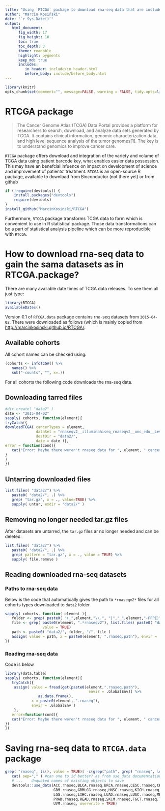 ```yaml
---
title: "Using `RTCGA` package to download rna-seq data that are included in `RTCGA.data`"
author: "Marcin Kosiński"
date: "`r Sys.Date()`"
output: 
   html_document:
      fig_width: 17
      fig_height: 10
      toc: true
      toc_depth: 3
      theme: readable
      highlight: pygments
      keep_md: true
      includes:
         in_header: include/in_header.html
         before_body: include/before_body.html
---
```


```r
library(knitr)
opts_chunk$set(comment="", message=FALSE, warning = FALSE, tidy.opts=list(keep.blank.line=TRUE, width.cutoff=150),options(width=150), cache=TRUE, eval = FALSE)
```

# RTCGA package

> The Cancer Genome Atlas (TCGA) Data Portal provides a platform for researchers to search, download, and analyze data sets generated by TCGA. It contains clinical information, genomic characterization data, and high level sequence analysis of the tumor genomes[1]. The key is to understand genomics to improve cancer care.

`RTCGA` package offers download and integration of the variety and volume of TCGA data using patient barcode key, what enables easier data possession. This may have an benefcial infuence on impact on development of science and improvement of patients' treatment. `RTCGA` is an open-source R package, available to download from Bioconductor (not there yet) or from github
```r
if (!require(devtools)) {
    install.packages("devtools")
    require(devtools)
}
install_github("MarcinKosinski/RTCGA")
```

Furthermore, `RTCGA` package transforms TCGA data to form which is convenient to use in R statistical package. Those data transformations can be a part of statistical analysis pipeline which can be more reproducible with `RTCGA`.

# How to download rna-seq data to gain the sama datasets as in RTCGA.package?

There are many available date times of TCGA data releases. To see them all just type:
```r
library(RTCGA)
availableDates()
```

Version 0.1 of `RTCGA.data` package contains rna-seq datasets from `2015-04-02`.
There were downloaded as follows (which is mainly copied from [http://marcinkosinski.github.io/RTCGA/](http://marcinkosinski.github.io/RTCGA/):

## Available cohorts

All cohort names can be checked using:
```r
(cohorts <- infoTCGA() %>% 
   names() %>% 
   sub("-counts", "", x=.))
```

For all cohorts the following code downloads the rna-seq data.

## Downloading tarred files
```r
#dir.create( "data2" )
date <- "2015-04-02"
sapply( cohorts, function(element){
tryCatch({
downloadTCGA( cancerTypes = element, 
              dataSet = "rnaseqv2__illuminahiseq_rnaseqv2__unc_edu__Level_3__RSEM_genes_normalized__data.Level",
              destDir = "data2/", 
              date = date )},
error = function(cond){
   cat("Error: Maybe there weren't rnaseq data for ", element, " cancer.\n")
}
)
})
```

## Untarring downloaded files

```r
list.files( "data2/") %>% 
   paste0( "data2/", .) %>%
   grep( "tar.gz", x = ., value=TRUE) %>%
   sapply( untar, exdir = "data2/" )
```
## Removing no longer needed tar.gz files
After datasets are untarred, the `tar.gz` files ar no longer needed and can be deleted.

```r
list.files( "data2/") %>% 
   paste0( "data2/", .) %>%
   grep( pattern = "tar.gz", x = ., value = TRUE) %>%
   sapply( file.remove )

```

## Reading downloaded rna-seq datasets

### Paths to rna-seq data
Below is the code that automatically gives the path to `*rnaseqv2*` files for all cohorts types downloaded to `data2` folder.

```r
sapply( cohorts, function( element ){
   folder <- grep( paste0( "(_",element,"\\.", "|","_",element,"-FFPE)", ".*rnaseqv2"), list.files("data2/"),value = TRUE)
   file <- grep( paste0(element, ".*rnaseqv2"), list.files( paste0( "data2/",folder ) ),
                 value = TRUE)
   path <- paste0( "data2/", folder, "/", file )
   assign( value = path, x = paste0(element, ".rnaseq.path"), envir = .GlobalEnv)
}) 
```

### Reading rna-seq data 

Code is below


```r
library(data.table)
sapply( cohorts, function(element){
   tryCatch({
    assign( value = fread(get(paste0(element,".rnaseq.path"),
                                      envir = .GlobalEnv)) %>%
               as.data.frame(),
            x = paste0(element, ".rnaseq"),
            envir = .GlobalEnv )
    },
   error=function(cond){
   cat("Error: Maybe there weren't rnaseq data for ", element, " cancer.\n")
})
})
```



# Saving rna-seq data to `RTCGA.data` package


```r
grep( "rnaseq", ls(), value = TRUE)[ -c(grep("path", grep( "rnaseq", ls(), value = TRUE)))] %>%
   cat( sep="," ) #can one to id better? as from use_data documentation:
   # ...	Unquoted names of existing objects to save
   devtools::use_data(ACC.rnaseq,BLCA.rnaseq,BRCA.rnaseq,CESC.rnaseq,CHOL.rnaseq,COAD.rnaseq,COADREAD.rnaseq,DLBC.rnaseq,
                      GBM.rnaseq,GBMLGG.rnaseq,HNSC.rnaseq,KICH.rnaseq,KIPAN.rnaseq,KIRC.rnaseq,KIRP.rnaseq,LAML.rnaseq,
                      LGG.rnaseq,LIHC.rnaseq,LUAD.rnaseq,LUSC.rnaseq,MESO.rnaseq,OV.rnaseq,PAAD.rnaseq,PCPG.rnaseq,
                      PRAD.rnaseq,READ.rnaseq,SKCM.rnaseq,TGCT.rnaseq,THCA.rnaseq,THYM.rnaseq,UCEC.rnaseq,UCS.rnaseq,
                      UVM.rnaseq, overwrite = TRUE)
```

